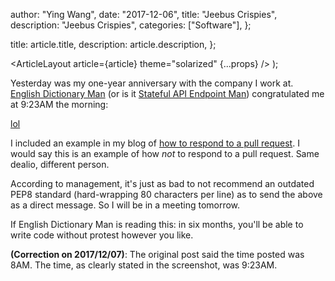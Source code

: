 
  author: "Ying Wang",
  date: "2017-12-06",
  title: "Jeebus Crispies",
  description: "Jeebus Crispies",
  categories: ["Software"],
};

  title: article.title,
  description: article.description,
};

  <ArticleLayout article={article} theme="solarized" {...props} />
);

Yesterday was my one-year anniversary with the company I work at. [English Dictionary Man](/posts/2017/10/15/that_happened_part_2) (or is it [Stateful API Endpoint Man](/posts/2017/10/04/that_happened)) congratulated me at 9:23AM the morning:

[lol](/img/posts/2017/12/04/lol_2.png)

I included an example in my blog of [how to respond to a pull request](/posts/2017/11/18/pull_requests). I would say this is an example of how _not_ to respond to a pull request. Same dealio, different person.

According to management, it's just as bad to not recommend an outdated PEP8 standard (hard-wrapping 80 characters per line) as to send the above as a direct message. So I will be in a meeting tomorrow.

If English Dictionary Man is reading this: in six months, you'll be able to write code without protest however you like.

**(Correction on 2017/12/07)**: The original post said the time posted was 8AM. The time, as clearly stated in the screenshot, was 9:23AM.
